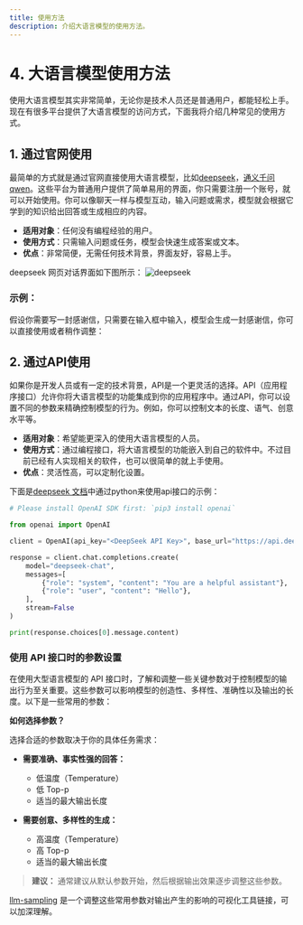 ```yaml
---
title: 使用方法
description: 介绍大语言模型的使用方法。
---
```



# 4. 大语言模型使用方法

使用大语言模型其实非常简单，无论你是技术人员还是普通用户，都能轻松上手。现在有很多平台提供了大语言模型的访问方式，下面我将介绍几种常见的使用方式。

## 1. **通过官网使用**

最简单的方式就是通过官网直接使用大语言模型，比如[deepseek](https://chat.deepseek.com/ )，[通义千问qwen](https://chat.qwen.ai )。这些平台为普通用户提供了简单易用的界面，你只需要注册一个账号，就可以开始使用。你可以像聊天一样与模型互动，输入问题或需求，模型就会根据它学到的知识给出回答或生成相应的内容。

-   **适用对象**：任何没有编程经验的用户。
-   **使用方式**：只需输入问题或任务，模型会快速生成答案或文本。
-   **优点**：非常简便，无需任何技术背景，界面友好，容易上手。

deepseek 网页对话界面如下图所示：
![deepseek](/deepsekk-官网.png)

### 示例：

假设你需要写一封感谢信，只需要在输入框中输入，模型会生成一封感谢信，你可以直接使用或者稍作调整：
<ExampleBlock
  question="请帮我写一封感谢信，感谢我的同事最近帮助我完成了一个项目。"
  answer="尊敬的XXX，感谢您在过去的工作中提供的宝贵支持。您的贡献对我们团队至关重要，我深感荣幸能与您合作。"
/>

## 2. **通过API使用**

如果你是开发人员或有一定的技术背景，API是一个更灵活的选择。API（应用程序接口）允许你将大语言模型的功能集成到你的应用程序中。通过API，你可以设置不同的参数来精确控制模型的行为。例如，你可以控制文本的长度、语气、创意水平等。

-   **适用对象**：希望能更深入的使用大语言模型的人员。
-   **使用方式**：通过编程接口，将大语言模型的功能嵌入到自己的软件中。不过目前已经有人实现相关的软件，也可以很简单的就上手使用。
-   **优点**：灵活性高，可以定制化设置。

下面是[deepseek 文档](https://api-docs.deepseek.com/zh-cn/ )中通过python来使用api接口的示例：
```python filename="python"
# Please install OpenAI SDK first: `pip3 install openai`

from openai import OpenAI

client = OpenAI(api_key="<DeepSeek API Key>", base_url="https://api.deepseek.com")

response = client.chat.completions.create(
    model="deepseek-chat",
    messages=[
        {"role": "system", "content": "You are a helpful assistant"},
        {"role": "user", "content": "Hello"},
    ],
    stream=False
)

print(response.choices[0].message.content)
```

### 使用 API 接口时的参数设置

在使用大型语言模型的 API 接口时，了解和调整一些关键参数对于控制模型的输出行为至关重要。这些参数可以影响模型的创造性、多样性、准确性以及输出的长度。以下是一些常用的参数：

<ParameterInfo
  name="温度 (Temperature)"
  description="控制模型输出的随机性和创造性。温度值越高，模型输出越随机和多样；温度值越低，模型输出越确定和集中。"
  range="通常在 0 到 1 之间。"
  impact="高温度：适用于需要创意性、探索性或生成不同选项的任务。低温度：适用于需要准确性、一致性或生成事实性内容的任务。"
  suggestion="对于需要准确性的任务，使用较低的温度；对于需要创造性的任务，使用较高的温度。"
/>
<ParameterInfo
  name="Top-p (核采样)"
  description="控制模型在生成下一个词时考虑的词汇范围。Top-p 参数指定了一个概率阈值，模型只会从累积概率达到该阈值的最高概率词汇中进行采样。"
  range="通常在 0 到 1 之间。"
  impact="高 Top-p：模型会考虑更多的词汇选项，输出更具多样性。低 Top-p：模型只会考虑概率最高的少数词汇，输出更集中和确定。"
  suggestion="可以根据任务需求调整 Top-p。对于需要更多样性的输出，可以适当提高 Top-p。"
/>
<ParameterInfo
  name="最大输出长度 (Max Tokens)"
  description="限制模型生成的输出文本的最大长度（以 token 为单位）。一个 token 可以是一个词、一个标点符号或一个词的一部分。"
  range="通常有一个上限。"
  impact="控制输出的篇幅，达到限制时直接停止输出。"
  suggestion="根据你期望的输出长度设置该参数。注意，提示词本身也会占用 token 数量，总的 token 数量（提示词 + 输出）通常有一个上限。"
/>

**如何选择参数？**

选择合适的参数取决于你的具体任务需求：

-   **需要准确、事实性强的回答：**
    -   低温度（Temperature）
    -   低 Top-p
    -   适当的最大输出长度

-   **需要创意、多样性的生成：**
    -   高温度（Temperature）
    -   高 Top-p
    -   适当的最大输出长度

> **建议：** 通常建议从默认参数开始，然后根据输出效果逐步调整这些参数。

[llm-sampling](http://artefact2.github.io/llm-sampling) 是一个调整这些常用参数对输出产生的影响的可视化工具链接，可以加深理解。